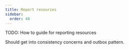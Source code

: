 ```yaml
---
title: Report resources
sidebar:
  order: 40
---
```


TODO: How to guide for reporting resources

Should get into consistency concerns and outbox pattern.